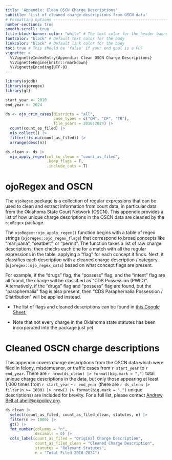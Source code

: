```yaml
---
title: 'Appendix: Clean OSCN Charge Descriptions'
subtitle: 'List of cleaned charge descriptions from OSCN data'
# Formatting options -----------------------------------------------------------
number-sections: true
smooth-scroll: true
title-block-banner-color: "white" # The text color for the header banner
fontcolor: "black" # Default text color for the body
linkcolor: "black" # Default link color for the body
toc: true # This should be 'false' if your end goal is a PDF
vignette: >
  %\VignetteIndexEntry{Appendix: Clean OSCN Charge Descriptions}
  %\VignetteEngine{knitr::rmarkdown}
  %\VignetteEncoding{UTF-8}
---
```


```r
library(ojodb)
library(ojoregex)
library(gt)

start_year <- 2010
end_year <- 2024

ds <- ojo_crim_cases(districts = "all",
                     case_types = c("CM", "CF", "TR"),
                     file_years = 2010:2024) |>
  count(count_as_filed) |>
  ojo_collect() |>
  filter(!is.na(count_as_filed)) |>
  arrange(desc(n))

ds_clean <- ds |> 
  ojo_apply_regex(col_to_clean = "count_as_filed", 
                  .keep_flags = F, 
                  .include_cats = T)

```

# ojoRegex and OSCN

The `ojoRegex` package is a collection of regular expressions that can be used to clean and extract information from court data, in particular data from the Oklahoma State Court Network (OSCN). This appendix provides a list of how unique charge descriptions in the OSCN data are cleaned by the `ojoRegex` package.

The `ojoRegex::ojo_apply_regex()` function begins with a table of regex strings (`ojoregex::ojo_regex_flags`) that correspond to broad concepts like "marijuana", "seatbelt", or "permit". The function takes a list of raw charge descriptions, then checks each one for a match with all the regular expressions in the table, applying a "flag" for each concept it finds. Next, it classifies each description with a cleaned charge description / category (`ojoregex::ojo_regex_cats`) based on what concept flags are present.

For example, if the "drugs" flag, the "possess" flag, and the "intent" flag are all found, the charge will be classified as "CDS Possession (PWID)". Alternatively, if the "drugs" flag and "possess" flag are found, but the "paraphernalia" flag is also present, then "CDS Paraphernalia Possession / Distribution" will be applied instead.

* The list of flags and cleaned descriptions can be found in [this Google Sheet.](https://docs.google.com/spreadsheets/d/1LyaUXb21OuBj5Cb0CewJ1lVMsVsExn6yOcfyDT5sqL0/edit?usp=sharing)

* Note that not every charge in the Oklahoma state statutes has been incorporated into the package just yet.

# Cleaned OSCN charge descriptions

This appendix covers charge descriptions from the OSCN data which were filed in felony, misdemeanor, or traffic cases from `r start_year` to `r end_year`. There are `r nrow(ds_clean) |> format(big.mark = ",")` total unique charge descriptions in the data, but only those appearing at least 1,000 times from `r start_year` - `r end_year` (there are `r ds_clean |> filter(n >= 1000) |> nrow() |> format(big.mark = ",")` unique descriptions) are included for brevity. For a full list, please contact [Andrew Bell at abell@okpolicy.org](mailto:abell@okpolicy.org).

```r

ds_clean |>
  select(count_as_filed, count_as_filed_clean, statutes, n) |>
  filter(n >= 1000) |>
  gt() |>
  fmt_number(columns = "n",
             decimals = 0) |>
  cols_label(count_as_filed = "Original Charge Description",
             count_as_filed_clean = "Cleaned Charge Description",
             statutes = "Relevant Statutes",
             n = "Total Filed 2010-2024") 

```